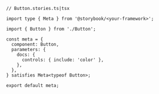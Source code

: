 ```tsx
// Button.stories.ts|tsx

import type { Meta } from '@storybook/<your-framework>';

import { Button } from './Button';

const meta = {
  component: Button,
  parameters: {
    docs: {
      controls: { include: 'color' },
    },
  },
} satisfies Meta<typeof Button>;

export default meta;
```
